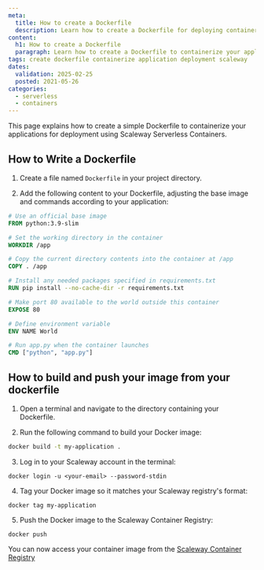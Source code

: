 ```yaml
---
meta:
  title: How to create a Dockerfile
  description: Learn how to create a Dockerfile for deploying containerized applications.
content:
  h1: How to create a Dockerfile
  paragraph: Learn how to create a Dockerfile to containerize your applications for deployment on Scaleway or any other containerized platform.
tags: create dockerfile containerize application deployment scaleway
dates:
  validation: 2025-02-25
  posted: 2021-05-26
categories:
  - serverless
  - containers
---
```


This page explains how to create a simple Dockerfile to containerize your applications for deployment using Scaleway Serverless Containers.

## How to Write a Dockerfile

1. Create a file named `Dockerfile` in your project directory.

2. Add the following content to your Dockerfile, adjusting the base image and commands according to your application:

```dockerfile
# Use an official base image
FROM python:3.9-slim

# Set the working directory in the container
WORKDIR /app

# Copy the current directory contents into the container at /app
COPY . /app

# Install any needed packages specified in requirements.txt
RUN pip install --no-cache-dir -r requirements.txt

# Make port 80 available to the world outside this container
EXPOSE 80

# Define environment variable
ENV NAME World

# Run app.py when the container launches
CMD ["python", "app.py"]
```

## How to build and push your image from your dockerfile

1. Open a terminal and navigate to the directory containing your Dockerfile.

2. Run the following command to build your Docker image:

```bash
docker build -t my-application .
```

3. Log in to your Scaleway account in the terminal:

```
docker login -u <your-email> --password-stdin 
```

4. Tag your Docker image so it matches your Scaleway registry's format:

```
docker tag my-application 
```

5. Push the Docker image to the Scaleway Container Registry:

```
docker push
```

You can now access your container image from the [Scaleway Container Registry](https://console.scaleway.com/)